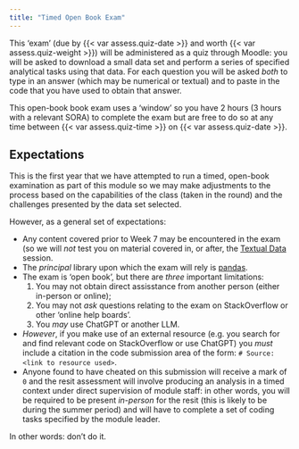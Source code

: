 ```yaml
---
title: "Timed Open Book Exam"
---
```


This 'exam' (due by {{< var assess.quiz-date >}} and worth {{< var assess.quiz-weight >}}) will be administered as a quiz through Moodle: you will be asked to download a small data set and perform a series of specified analytical tasks using that data. For each question you will be asked *both* to type in an answer (which may be numerical or textual) and to paste in the code that you have used to obtain that answer.  

This open-book book exam uses a 'window' so you have 2 hours (3 hours with a relevant SORA) to complete the exam but are free to do so at any time between {{< var assess.quiz-time >}} on {{< var assess.quiz-date >}}.

## Expectations

This is the first year that we have attempted to run a timed, open-book examination as part of this module so we may make adjustments to the process based on the capabilities of the class (taken in the round) and the challenges presented by the data set selected. 

However, as a general set of expectations:

- Any content covered prior to Week 7 may be encountered in the exam (so we will *not* test you on material covered in, or after, the [Textual Data](../sessions/week7.qmd) session.
- The *principal* library upon which the exam will rely is [pandas]().
- The exam is 'open book', but there are *three* important limitations: 
  1. You may not obtain direct assisstance from another person (either in-person or online); 
  2. You may not *ask* questions relating to the exam on StackOverflow or other 'online help boards'. 
  3. You *may* use ChatGPT or another LLM. 
- *However*, if you make use of an external resource (e.g. you search for and find relevant code on StackOverflow or use ChatGPT) you *must* include a citation in the code submission area of the form: `# Source: <link to resource used>`.
- Anyone found to have cheated on this submission will receive a mark of `0` and the resit assessment will involve producing an analysis in a timed context under direct supervision of module staff: in other words, you will be required to be present *in-person* for the resit (this is likely to be during the summer period) and will have to complete a set of coding tasks specified by the module leader.

In other words: don't do it.

